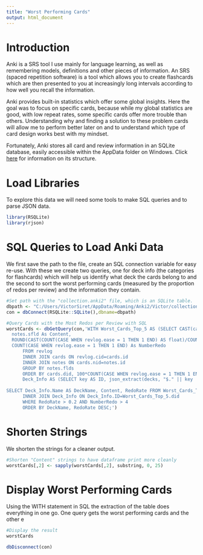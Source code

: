 ```yaml
---
title: "Worst Performing Cards"
output: html_document
---
```

<h1>Introduction</h1>

<p>Anki is a SRS tool I use mainly for language learning, as well as remembering models, definitions and other pieces of information. An SRS (spaced repetition software) is a tool which allows you to create flashcards which are then presented to you at increasingly long intervals according to how well you recall the information.</p>

<p>Anki provides built-in statistics which offer some global insights. Here the goal was to focus on specific cards, because while my global statistics are good, with low repeat rates, some specific cards offer more trouble than others. Understanding why and finding a solution to these problem cards will allow me to perform better later on and to understand which type of card design works best with my mindset.</p>

<p>Fortunately, Anki stores all card and review information in an SQLite database, easily accessible within the AppData folder on Windows. Click <a href="https://github.com/ankidroid/Anki-Android/wiki/Database-Structure">here</a> for information on its structure.</p>

<h1>Load Libraries</h1>

<p>To explore this data we will need some tools to make SQL queries and to parse JSON data.</p>
```r
library(RSQLite)
library(rjson)
```

<h1>SQL Queries to Load Anki Data</h1>
<p>We first save the path to the file, create an SQL connection variable for easy re-use. With these we create two queries, one for deck info (the categories for flashcards) which will help us identify what deck the cards belong to and the second to sort the worst performing cards (measured by the proportion of redos per review) and the information they contain.</p>
```r
#Set path with the "collection.anki2" file, which is an SQLite table.
dbpath <- "C:/Users/VictorSiret/AppData/Roaming/Anki2/Victor/collection.anki2"
con = dbConnect(RSQLite::SQLite(),dbname=dbpath)

#Query Cards with the Most Redos per Review with SQL
worstCards <- dbGetQuery(con,'WITH Worst_Cards_Top_5 AS (SELECT CAST(cards.did As TEXT) As did, 
  notes.sfld As Content, 
  ROUND(CAST(COUNT(CASE WHEN revlog.ease = 1 THEN 1 END) AS float)/COUNT(revlog.ease),2) As RedoRate, 
  COUNT(CASE WHEN revlog.ease = 1 THEN 1 END) As NumberRedo
	  FROM revlog 
	  INNER JOIN cards ON revlog.cid=cards.id
	  INNER JOIN notes ON cards.nid=notes.id
	  GROUP BY notes.flds
	  ORDER BY cards.did, 100*COUNT(CASE WHEN revlog.ease = 1 THEN 1 END)/COUNT(revlog.ease) DESC), 
	  Deck_Info AS (SELECT key AS ID, json_extract(decks, "$." || key || ".name") AS Name FROM col, json_each(col.decks))
	  
SELECT Deck_Info.Name AS DeckName, Content, RedoRate FROM Worst_Cards_Top_5 
	  INNER JOIN Deck_Info ON Deck_Info.ID=Worst_Cards_Top_5.did
	  WHERE RedoRate > 0.2 AND NumberRedo > 4
	  ORDER BY DeckName, RedoRate DESC;')
```

<h1>Shorten Strings</h1>

<p>We shorten the strings for a cleaner output.</p>
```r
#Shorten "Content" strings to have dataframe print more cleanly
worstCards[,2] <- sapply(worstCards[,2], substring, 0, 25)
```

<h1>Display Worst Performing Cards</h1>

<p>Using the WITH statement in SQL the extraction of the table does everything in one go. One query gets the worst performing cards and the other e</p>
```r
#Display the result
worstCards
```


```r
dbDisconnect(con)
```